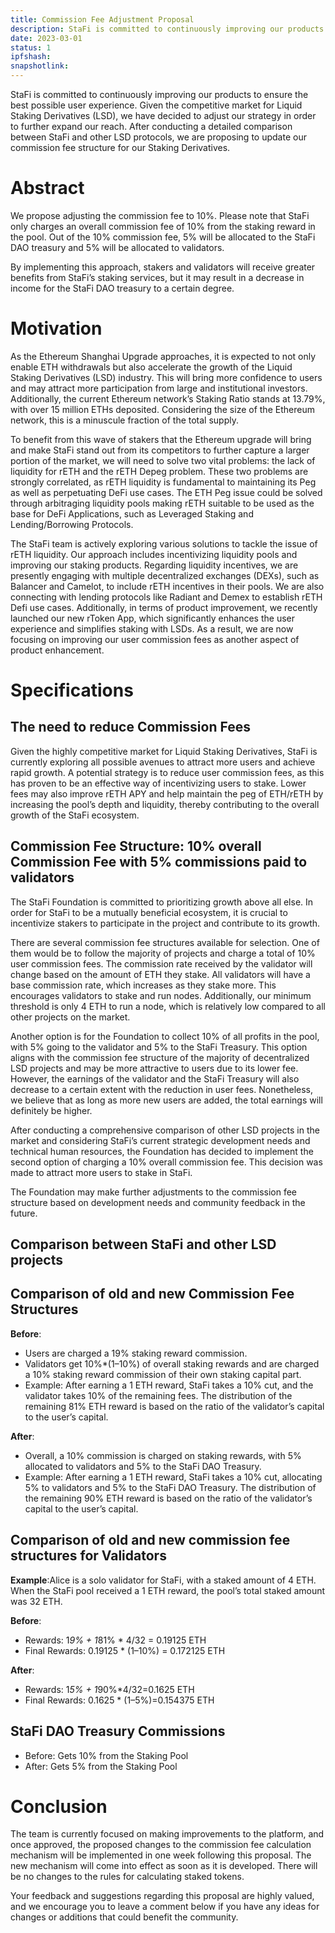 ```yaml
---
title: Commission Fee Adjustment Proposal
description: StaFi is committed to continuously improving our products to ensure the best possible user experience. Given the competitive market for Liquid Staking Derivatives (LSD), we have decided to adjust our strategy in order to further expand our reach. After conducting a detailed comparison between StaFi and other LSD protocols, we are proposing to update our commission fee structure for our Staking Derivatives.
date: 2023-03-01
status: 1
ipfshash:
snapshotlink:
---
```


StaFi is committed to continuously improving our products to ensure the best possible user experience. Given the competitive market for Liquid Staking Derivatives (LSD), we have decided to adjust our strategy in order to further expand our reach. After conducting a detailed comparison between StaFi and other LSD protocols, we are proposing to update our commission fee structure for our Staking Derivatives.

# Abstract

We propose adjusting the commission fee to 10%. Please note that StaFi only charges an overall commission fee of 10% from the staking reward in the pool. Out of the 10% commission fee, 5% will be allocated to the StaFi DAO treasury and 5% will be allocated to validators.

By implementing this approach, stakers and validators will receive greater benefits from StaFi’s staking services, but it may result in a decrease in income for the StaFi DAO treasury to a certain degree.

# Motivation

As the Ethereum Shanghai Upgrade approaches, it is expected to not only enable ETH withdrawals but also accelerate the growth of the Liquid Staking Derivatives (LSD) industry. This will bring more confidence to users and may attract more participation from large and institutional investors. Additionally, the current Ethereum network’s Staking Ratio stands at 13.79%, with over 15 million ETHs deposited. Considering the size of the Ethereum network, this is a minuscule fraction of the total supply.

To benefit from this wave of stakers that the Ethereum upgrade will bring and make StaFi stand out from its competitors to further capture a larger portion of the market, we will need to solve two vital problems: the lack of liquidity for rETH and the rETH Depeg problem. These two problems are strongly correlated, as rETH liquidity is fundamental to maintaining its Peg as well as perpetuating DeFi use cases. The ETH Peg issue could be solved through arbitraging liquidity pools making rETH suitable to be used as the base for DeFi Applications, such as Leveraged Staking and Lending/Borrowing Protocols.

The StaFi team is actively exploring various solutions to tackle the issue of rETH liquidity. Our approach includes incentivizing liquidity pools and improving our staking products. Regarding liquidity incentives, we are presently engaging with multiple decentralized exchanges (DEXs), such as Balancer and Camelot, to include rETH incentives in their pools. We are also connecting with lending protocols like Radiant and Demex to establish rETH Defi use cases. Additionally, in terms of product improvement, we recently launched our new rToken App, which significantly enhances the user experience and simplifies staking with LSDs. As a result, we are now focusing on improving our user commission fees as another aspect of product enhancement.

# Specifications

## The need to reduce Commission Fees

Given the highly competitive market for Liquid Staking Derivatives, StaFi is currently exploring all possible avenues to attract more users and achieve rapid growth. A potential strategy is to reduce user commission fees, as this has proven to be an effective way of incentivizing users to stake. Lower fees may also improve rETH APY and help maintain the peg of ETH/rETH by increasing the pool’s depth and liquidity, thereby contributing to the overall growth of the StaFi ecosystem.

## Commission Fee Structure: 10% overall Commission Fee with 5% commissions paid to validators

The StaFi Foundation is committed to prioritizing growth above all else. In order for StaFi to be a mutually beneficial ecosystem, it is crucial to incentivize stakers to participate in the project and contribute to its growth.

There are several commission fee structures available for selection. One of them would be to follow the majority of projects and charge a total of 10% user commission fees. The commission rate received by the validator will change based on the amount of ETH they stake. All validators will have a base commission rate, which increases as they stake more. This encourages validators to stake and run nodes. Additionally, our minimum threshold is only 4 ETH to run a node, which is relatively low compared to all other projects on the market.

Another option is for the Foundation to collect 10% of all profits in the pool, with 5% going to the validator and 5% to the StaFi Treasury. This option aligns with the commission fee structure of the majority of decentralized LSD projects and may be more attractive to users due to its lower fee. However, the earnings of the validator and the StaFi Treasury will also decrease to a certain extent with the reduction in user fees. Nonetheless, we believe that as long as more new users are added, the total earnings will definitely be higher.

After conducting a comprehensive comparison of other LSD projects in the market and considering StaFi’s current strategic development needs and technical human resources, the Foundation has decided to implement the second option of charging a 10% overall commission fee. This decision was made to attract more users to stake in StaFi.

The Foundation may make further adjustments to the commission fee structure based on development needs and community feedback in the future.

## Comparison between StaFi and other LSD projects


## Comparison of old and new Commission Fee Structures

**Before**:

- Users are charged a 19% staking reward commission.
- Validators get 10%*(1–10%) of overall staking rewards and are charged a 10% staking reward commission of their own staking capital part.
- Example: After earning a 1 ETH reward, StaFi takes a 10% cut, and the validator takes 10% of the remaining fees. The distribution of the remaining 81% ETH reward is based on the ratio of the validator’s capital to the user’s capital.

**After**:

- Overall, a 10% commission is charged on staking rewards, with 5% allocated to validators and 5% to the StaFi DAO Treasury.
- Example: After earning a 1 ETH reward, StaFi takes a 10% cut, allocating 5% to validators and 5% to the StaFi DAO Treasury. The distribution of the remaining 90% ETH reward is based on the ratio of the validator’s capital to the user’s capital.

## Comparison of old and new commission fee structures for Validators

**Example**:Alice is a solo validator for StaFi, with a staked amount of 4 ETH. When the StaFi pool received a 1 ETH reward, the pool’s total staked amount was 32 ETH.

**Before**:
- Rewards: 1*9% + 1*81% * 4/32 = 0.19125 ETH
- Final Rewards: 0.19125 * (1–10%) = 0.172125 ETH

**After**:
- Rewards: 1*5% + 1*90%*4/32=0.1625 ETH
- Final Rewards: 0.1625 * (1–5%)=0.154375 ETH

## StaFi DAO Treasury Commissions
- Before: Gets 10% from the Staking Pool
- After: Gets 5% from the Staking Pool

# Conclusion

The team is currently focused on making improvements to the platform, and once approved, the proposed changes to the commission fee calculation mechanism will be implemented in one week following this proposal. The new mechanism will come into effect as soon as it is developed. There will be no changes to the rules for calculating staked tokens.

Your feedback and suggestions regarding this proposal are highly valued, and we encourage you to leave a comment below if you have any ideas for changes or additions that could benefit the community.
